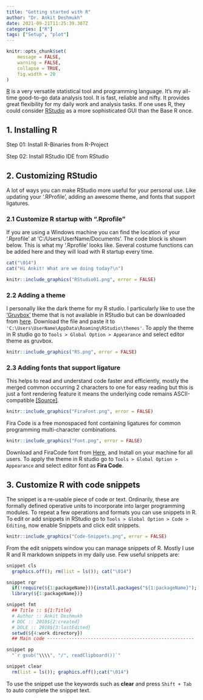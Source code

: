 ```yaml
---
title: "Getting started with R"
author: "Dr. Ankit Deshmukh"
date: 2021-09-21T11:25:39.307Z 
categories: ["R"]
tags: ["Setup", "plot"]
---
```


```r
knitr::opts_chunk$set(
	message = FALSE,
	warning = FALSE,
	collapse = TRUE,
	fig.width = 20
)
```

[R](https://www.r-project.org/) is a very versatile statistical tool and programming language. It's my all-time good-to-go data analysis tool. It is fast, reliable and nifty. It provides great flexibility for my daily work and analysis tasks. If one uses R, they could consider [RStudio](https://www.rstudio.com/) as a more sophisticated GUI than the Base R once.


## 1. Installing R
Step 01: Install R-Binaries from R-Project

Step 02: Install RStudio IDE from RStudio

## 2. Customizing RStudio
A lot of ways you can make RStudio more useful for your personal use. Like updating your '.RProfile', adding an awesome theme, and fonts that support ligatures.

### 2.1 Customize R startup with ".Rprofile"
If you are using a Windows machine you can find the location of your '.Rprofile' at 'C:/Users/UserName/Documents'. The code block is shown below. This is what my '.Rprofile' looks like. Several costume functions can be added here and they will load with R startup every time.

```r
cat("\014")
cat("Hi Ankit! What are we doing today?\n")
```

```r
knitr::include_graphics("RStudio01.png", error = FALSE)
```


### 2.2 Adding a theme
I personally like the dark theme for my R studio. I particularly like to use the ['Gruvbox'](https://github.com/morhetz/gruvbox) theme that is not available in RStudio but can be downloaded from [here](https://www.filehosting.org/file/details/963261/gruvbox.rstheme). Download the file and paste it to `'C:\Users\UserName\AppData\Roaming\RStudio\themes'`. To apply the theme in R studio go to `Tools > Global Option > Appearance` and select editor theme as gruvbox.


```r
knitr::include_graphics("RS.png", error = FALSE)
```


### 2.3 Adding fonts that support ligature
This helps to read and understand code faster and efficiently, mostly the merged common occurring 2 characters to one for easy reading but this is just a font rendering feature it means the underlying code remains ASCII-compatible [[Source]](https://github.com/ryanoasis).


```r
knitr::include_graphics("FiraFont.png", error = FALSE)
```


Fira Code is a free monospaced font containing ligatures for common programming multi-character combinations.

```r
knitr::include_graphics("Font.png", error = FALSE)
```

Download and FiraCode font from [Here](https://github.com/tonsky/FiraCode/releases/download/5.2/Fira_Code_v5.2.zip), and Install on your machine for all users. To apply the theme in R studio go to `Tools > Global Option > Appearance` and select editor font as **Fira Code**.

## 3. Customize R with code snippets
The snippet is a re-usable piece of code or text. Ordinarily, these are formally defined operative units to incorporate into larger programming modules. To repeat a few operations and formats you can use snippets in R. To edit or add snippets in RStudio go to `Tools > Global Option > Code > Editing`, now enable Snippets and click edit snippets.


```r
knitr::include_graphics("Code-Snippets.png", error = FALSE)
```

From the edit snippets window you can manage snippets of R. Mostly I use R and R markdown snippets in my daily use. Few useful snippets are:

```r
snippet cls
  graphics.off(); rm(list = ls()); cat("\014")

snippet rqr
  if(!require(${1:packageName})){install.packages("${1:packageName}");
  library(${1:packageName})}

snippet fmt
  ## Title :: ${1:Title}
  # Author :: Ankit Deshmukh
  # DOC :: 2018${2:created}
  # DOLE :: 2018${3:lastEdited}
  setwd(${4:work directory})
  ## Main code ------------------------------------------------------

snippet pp
  "`r gsub("\\\\", "/", readClipboard())`"

snippet clear
  rm(list = ls()); graphics.off();cat("\014")
```
To use the snippet use the keywords such as **clear** and press `Shift + Tab` to auto complete the snippet text.


